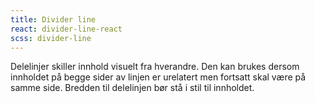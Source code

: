 ```yaml
---
title: Divider line
react: divider-line-react
scss: divider-line
---
```



<Ingress>
    Delelinjer skiller innhold visuelt fra hverandre. Den kan brukes dersom innholdet på begge sider av linjen er
    urelatert men fortsatt skal være på samme side. Bredden til delelinjen bør stå i stil til innholdet.
</Ingress>
<ComponentExample component={Example} />
